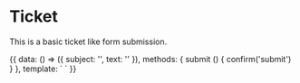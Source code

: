 
<Meta title="Examples|Ticket" />

# Ticket

This is a basic ticket like form submission.

<Preview>
  <Story name="Normal">
    {{
      data: () => ({
        subject: '',
        text: ''
      }),
      methods: {
        submit () {
          confirm('submit')
        }
      },
      template: `
        <sys-form
          submit-text="Send"
          :submit-function="submit"
        >
          <sys-form-input
            v-model="subject"
            id="subject"
            name="subject"
            label="Subject"
            validation="required|min:10"
          />
          <sys-form-markdown
            v-model="text"
            id="text"
            name="text"
            label="Description of the issue"
            rows="10"
            validation="required|min:10"
          />
        </sys-form>
      `
    }}
  </Story>
</Preview>
